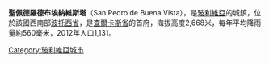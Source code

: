 {{unreferenced|time=2018-06-01T06:50:42+00:00}}
'''聖佩德羅德布埃納維斯塔'''（San Pedro de Buena Vista），是[[玻利維亞|玻利維亞]]的城鎮，位於該國西南部[[波托西省|波托西省]]，是[[查爾卡斯省|查爾卡斯省]]的首府，海拔高度2,668米，每年平均降雨量約560毫米，2012年人口1,131。

{{coord|18|13|S|65|59|W|display=title|region:BO_type:city_source:GNS-enwiki}}

{{Bolivia-geo-stub}}
[[Category:玻利維亞城市|Category:玻利維亞城市]]